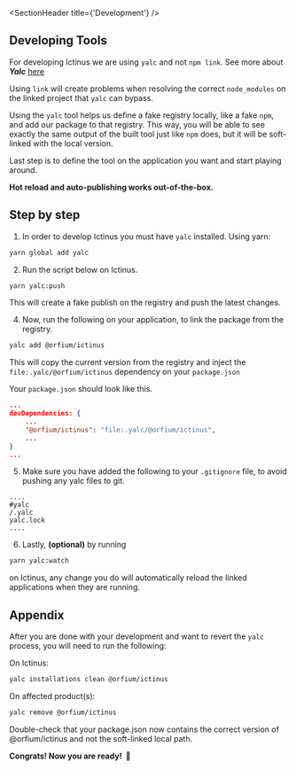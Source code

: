 
<Meta title="Guide/Development" />

<SectionHeader title={'Development'} />

## Developing Tools

For developing Ictinus we are using `yalc` and not `npm link`. See more about **_Yalc_** [here](https://github.com/wclr/yalc)

Using `link` will create problems when resolving the correct `node_modules` on the linked project that `yalc` can bypass.

Using the `yalc` tool helps us define a fake registry locally, like a fake `npm`, and add our package to that registry.
This way, you will be able to see exactly the same output of the built tool just like `npm` does, but it will be soft-linked with the local version.

Last step is to define the tool on the application you want and start playing around.

**Hot reload and auto-publishing works out-of-the-box.**

## Step by step

1. In order to develop Ictinus you must have `yalc` installed. Using yarn:

```bash
yarn global add yalc
```

2. Run the script below on Ictinus.

```bash
yarn yalc:push
```

This will create a fake publish on the registry and push the latest changes.

4. Now, run the following on your application, to link the package from the registry.

```bash
yalc add @orfium/ictinus
```

This will copy the current version from the registry and inject the `file:.yalc/@orfium/ictinus` dependency on your `package.json`

Your `package.json` should look like this.

```json
...
devDependencies: {
    ...
    "@orfium/ictinus": "file:.yalc/@orfium/ictinus",
    ...
}
...
```

5. Make sure you have added the following to your `.gitignore` file, to avoid pushing any yalc files to git.

```gitignore
....
#yalc
/.yalc
yalc.lock
....
```

6. Lastly, **(optional)** by running

```bash
yarn yalc:watch
```

on Ictinus, any change you do will automatically reload the linked applications when they are running.

## Appendix

After you are done with your development and want to revert the `yalc` process, you will need to run the following:

On Ictinus:

```bash
yalc installations clean @orfium/ictinus
```

On affected product(s):

```bash
yalc remove @orfium/ictinus
```

Double-check that your package.json now contains the correct version of @orfium/ictinus and not the soft-linked local path.

**Congrats! Now you are ready! &nbsp;🎉**
